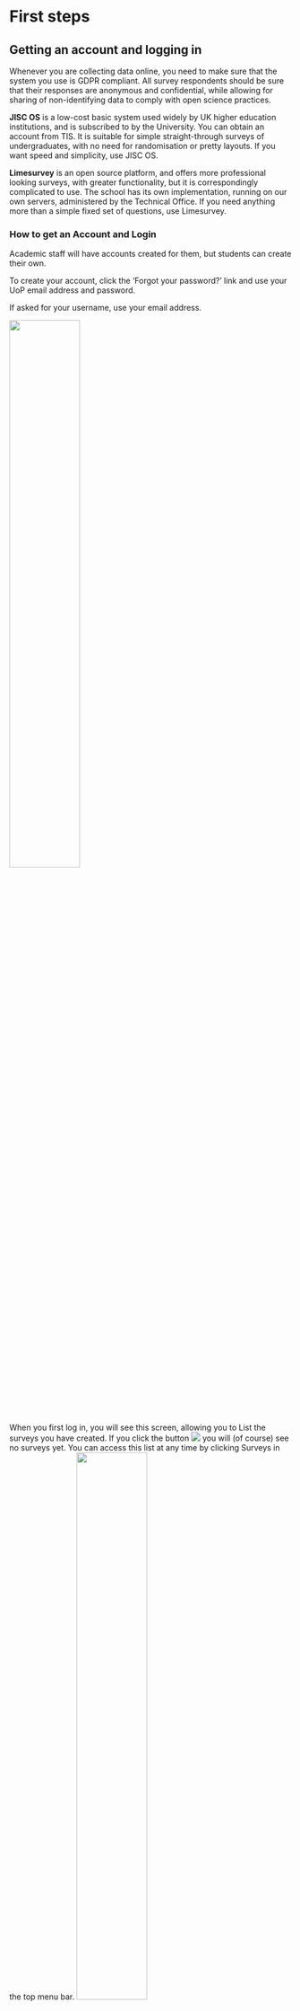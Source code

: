 # First steps

## Getting an account and logging in
Whenever you are collecting data online, you need to make sure that the
system you use is GDPR compliant. All survey respondents should be sure
that their responses are anonymous and confidential, while allowing for
sharing of non-identifying data to comply with open science practices.

**JISC OS** is a low-cost basic system used widely by UK higher
education institutions, and is subscribed to by the University. You can
obtain an account from TIS. It is suitable for simple straight-through
surveys of undergraduates, with no need for randomisation or pretty
layouts. If you want speed and simplicity, use JISC OS.

**Limesurvey** is an open source platform, and offers more professional
looking surveys, with greater functionality, but it is correspondingly
complicated to use. The school has its own implementation, running on
our own servers, administered by the Technical Office. If you need
anything more than a simple fixed set of questions, use Limesurvey.

### How to get an Account and Login

Academic staff will have accounts created for them, but students can
create their own.

To create your account, click the ‘Forgot your password?’ link and
use your UoP email address and password.</p>
<p>If asked for your username, use your email address.</p></th>
![ ](media/image1.png){width=50%}

When you first log in, you will see this screen, allowing you to
List the surveys you have created. If you click the button 
![ ](media/image2.png)
you will (of course) see no surveys yet. You can access this list at
any time by clicking Surveys in the top menu bar.
![ ](media/image3.png){width=50%}

NB: If you are a member of academic staff you will be able to see all
existing surveys.


## Create a new survey
Create a new survey using the purple Create new survey button at the top
of the window  

![ ](media/image4.png)

Give your survey a title (you can edit this later) and then click Create
survey

![ ](media/image5.png){width=50%}


Your survey will look like this – Limesurvey automatically creates a
Question for you (called ‘Q00’) and puts it into a Question Group called
‘My first question group’. Putting questions in groups lets you organise
your survey, and is an essential part of randomisation or presenting
questions in a set order. Before editing this question, notice the
details on this screen:

![ ](media/image6.png) 


At the top left is the name of your survey, as a link of ‘breadcrumbs’
which you can use to navigate back up to the list of all your surveys,
or to other surveys.

Below that are two tabs – the overall **Settings** for your survey and
the **Structure** which lists the actual questions. At the moment, you
cannot see your Q00 in this list, but if you click the little triangle
in the group name, it will be shown. Hiding questions until you need to
see them helps keep the view manageable.

The Question Summary gives an overview of the Question text and some
settings which we will come onto later. At the top are some buttons that
let you preview how the question or group of questions or the whole
survey will appear on screen. If you click **Preview Survey**, you
should see this **welcome screen**, and then when you click **Next**,
the question:

![ ](media/image7.png){width=50%}

CLicking the green **Next** button takes you to the first question:

![ ](media/image8.png){width=50%}

By default all surveys on **psysurvey** include the school logo, as
required by the Ethical Committee.

Under that is a progress bar, which again is on by default but which can
be turned off. The yellow box appears to let you know that this is a
preview and your entry will not be saved anywhere.

Below that is your question. You can also turn off the welcome screen –
everything in **Limesurvey** can be controlled.


## Structuring your questionnaire

Before you plough into creating questions, think about the basic
sections that every survey will need. Don’t build your survey as one
huge long screen full of questions. Use separate screens with a few
related questions on each one.

![ ](media/image9.png) 

The horizontal arrows in this figure show how the survey continues when
the participant clicks ‘Next’ on each page. The arcs show how the survey
can skip pages using **branching.** You can also use branching to
present some sections depending upon answers given earlier. You can also
include answers given in one question in subsequent questions using
‘**piping**’. Branching and Piping are described in later sections.

The first page of any survey must be an information page that explains
what the survey is about, why you are asking people to complete it, how
long it will take, and what it involves. You will have to provide all of
this information to get ethical approval. This information allows people
to give informed consent.

If people give consent, then the next page will probably need to collect
demographic information: you should only collect information that you
will need to report, and which is relevant to your survey.
Conventionally, sex and age are always reported, but if your survey is
on a particular topic you may need other personal information, such as
sexual orientation or height and weight. At the end of the survey, there
should be a page that thanks them and gives debriefing information, as
appropriate, perhaps explaining any hypotheses that you are testing and
other information that could not be provided in the consenting page at
the start.

If the respondent does not give consent, then they should be thanked
politely, but they should not receive the same debrief. In Limesurvey,
you can make questions only appear if an early question has been
answered in a certain way – so only if they have given consent, for
example. Rather than jumping over questions, they are just not shown.

At the end of a survey, you can redirect the participant to another
website (e.g., to another survey, a website or online experiment, or
back to SONA to credit their account with a participation point).

For example, you can recruit participants for an online experiment on
SONA, and send them to Limesurvey for the consent form and to collect
demographic data, before redirecting them to your OpenSesame experiment
on JATOS. At the end the experiment can send them to a second Limesurvey
survey for the debrief, and perhaps some more scales, and a redirect to
SONA to award their point. Each time the participant goes to a new
website, their participant number is passed along and recorded in the
data for each site. This is described in the final section of this
guide.

![ ](media/image10.png) 
